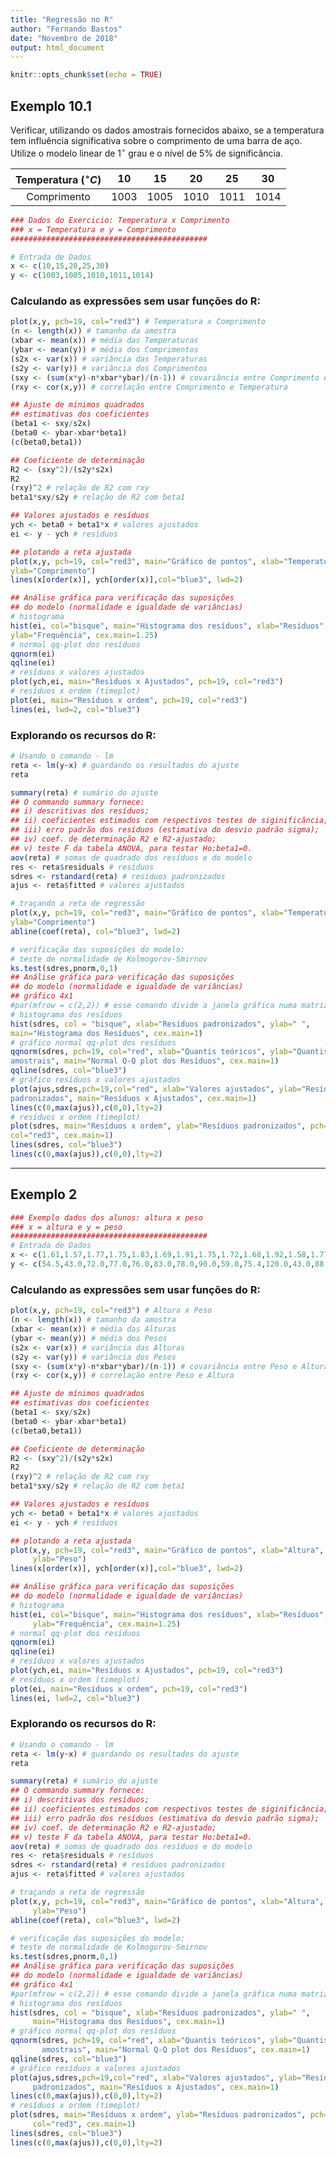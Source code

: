 ```yaml
---
title: "Regressão no R"
author: "Fernando Bastos"
date: "Novembro de 2018"
output: html_document
---
```


```r
knitr::opts_chunk$set(echo = TRUE)
```

## Exemplo 10.1

Verificar, utilizando os dados amostrais fornecidos abaixo, se a temperatura tem
influência significativa sobre o comprimento de uma barra de aço. Utilize o modelo linear
de $1^{\circ}$ grau e o nível de $5\%$ de significância.

|Temperatura $(^{\circ}C)$|10|15|20|25|30|
|:-:	|:-:	|:-:	|:-:	|:-:	|:-:	|
|Comprimento|1003|1005|1010|1011|1014|

```r
### Dados do Exercicio: Temperatura x Comprimento
### x = Temperatura e y = Comprimento
############################################

# Entrada de Dados
x <- c(10,15,20,25,30)
y <- c(1003,1005,1010,1011,1014)

```

### Calculando as expressões sem usar funções do R:

```r
plot(x,y, pch=19, col="red3") # Temperatura x Comprimento
(n <- length(x)) # tamanho da amostra
(xbar <- mean(x)) # média das Temperaturas
(ybar <- mean(y)) # média dos Comprimentos
(s2x <- var(x)) # variância das Temperaturas
(s2y <- var(y)) # variância dos Comprimentos
(sxy <- (sum(x*y)-n*xbar*ybar)/(n-1)) # covariância entre Comprimento e Temperatura
(rxy <- cor(x,y)) # correlação entre Comprimento e Temperatura
```

```r
## Ajuste de mínimos quadrados
## estimativas dos coeficientes
(beta1 <- sxy/s2x)
(beta0 <- ybar-xbar*beta1)
(c(beta0,beta1))

```

```r
## Coeficiente de determinação
R2 <- (sxy^2)/(s2y*s2x)
R2
(rxy)^2 # relação de R2 com rxy
beta1*sxy/s2y # relação de R2 com beta1
```

```r
## Valores ajustados e resíduos
ych <- beta0 + beta1*x # valores ajustados
ei <- y - ych # resíduos

```

```r
## plotando a reta ajustada
plot(x,y, pch=19, col="red3", main="Gráfico de pontos", xlab="Temperatura",
ylab="Comprimento")
lines(x[order(x)], ych[order(x)],col="blue3", lwd=2)
```


```r
## Análise gráfica para verificação das suposições
## do modelo (normalidade e igualdade de variâncias)
# histograma
hist(ei, col="bisque", main="Histograma dos resíduos", xlab="Resíduos",
ylab="Frequência", cex.main=1.25)
# normal qq-plot dos resíduos
qqnorm(ei)
qqline(ei)
# resíduos x valores ajustados
plot(ych,ei, main="Resíduos x Ajustados", pch=19, col="red3")
# resíduos x ordem (timeplot)
plot(ei, main="Resíduos x ordem", pch=19, col="red3")
lines(ei, lwd=2, col="blue3")
```

### Explorando os recursos do R:

```r
# Usando o comando - lm
reta <- lm(y~x) # guardando os resultados do ajuste
reta
```

```r
summary(reta) # sumário do ajuste
## O commando summary fornece:
## i) descritivas dos resíduos;
## ii) coeficientes estimados com respectivos testes de siginificância;
## iii) erro padrão dos resíduos (estimativa do desvio padrão sigma);
## iv) coef. de determinação R2 e R2-ajustado;
## v) teste F da tabela ANOVA, para testar Ho:beta1=0.
aov(reta) # somas de quadrado dos resíduos e do modelo
res <- reta$residuals # resíduos
sdres <- rstandard(reta) # resíduos padronizados
ajus <- reta$fitted # valores ajustados

```

```r
# traçando a reta de regressão
plot(x,y, pch=19, col="red3", main="Gráfico de pontos", xlab="Temperatura",
ylab="Comprimento")
abline(coef(reta), col="blue3", lwd=2)
```

```r
# verificação das suposições do modelo:
# teste de normalidade de Kolmogorov-Smirnov
ks.test(sdres,pnorm,0,1)
## Análise gráfica para verificação das suposições
## do modelo (normalidade e igualdade de variâncias)
## gráfico 4x1
#par(mfrow = c(2,2)) # esse comando divide a janela gráfica numa matriz 2x2
# histograma dos resíduos
hist(sdres, col = "bisque", xlab="Resíduos padronizados", ylab=" ",
main="Histograma dos Resíduos", cex.main=1)
# gráfico normal qq-plot dos resíduos
qqnorm(sdres, pch=19, col="red", xlab="Quantis teóricos", ylab="Quantis
amostrais", main="Normal Q-Q plot dos Resíduos", cex.main=1)
qqline(sdres, col="blue3")
# gráfico resíduos x valores ajustados
plot(ajus,sdres,pch=19,col="red", xlab="Valores ajustados", ylab="Resíduos
padronizados", main="Resíduos x Ajustados", cex.main=1)
lines(c(0,max(ajus)),c(0,0),lty=2)
# resíduos x ordem (timeplot)
plot(sdres, main="Resíduos x ordem", ylab="Resíduos padronizados", pch=19,
col="red3", cex.main=1)
lines(sdres, col="blue3")
lines(c(0,max(ajus)),c(0,0),lty=2)
```

__________________________________________________________________________________


## Exemplo 2

```r
### Exemplo dados dos alunos: altura x peso
### x = altura e y = peso
############################################
# Entrada de Dados
x <- c(1.61,1.57,1.77,1.75,1.83,1.69,1.91,1.75,1.72,1.68,1.92,1.58,1.77)
y <- c(54.5,43.0,72.0,77.0,76.0,83.0,78.0,90.0,59.0,75.4,120.0,43.0,88.0)
```


### Calculando as expressões sem usar funções do R:

```r
plot(x,y, pch=19, col="red3") # Altura x Peso
(n <- length(x)) # tamanho da amostra
(xbar <- mean(x)) # média das Alturas
(ybar <- mean(y)) # média dos Pesos
(s2x <- var(x)) # variância das Alturas
(s2y <- var(y)) # variância dos Pesos
(sxy <- (sum(x*y)-n*xbar*ybar)/(n-1)) # covariância entre Peso e Altura
(rxy <- cor(x,y)) # correlação entre Peso e Altura
```

```r
## Ajuste de mínimos quadrados
## estimativas dos coeficientes
(beta1 <- sxy/s2x)
(beta0 <- ybar-xbar*beta1)
(c(beta0,beta1))

```

```r
## Coeficiente de determinação
R2 <- (sxy^2)/(s2y*s2x)
R2
(rxy)^2 # relação de R2 com rxy
beta1*sxy/s2y # relação de R2 com beta1
```

```r
## Valores ajustados e resíduos
ych <- beta0 + beta1*x # valores ajustados
ei <- y - ych # resíduos

```

```r
## plotando a reta ajustada
plot(x,y, pch=19, col="red3", main="Gráfico de pontos", xlab="Altura",
     ylab="Peso")
lines(x[order(x)], ych[order(x)],col="blue3", lwd=2)
```


```r
## Análise gráfica para verificação das suposições
## do modelo (normalidade e igualdade de variâncias)
# histograma
hist(ei, col="bisque", main="Histograma dos resíduos", xlab="Resíduos",
     ylab="Frequência", cex.main=1.25)
# normal qq-plot dos resíduos
qqnorm(ei)
qqline(ei)
# resíduos x valores ajustados
plot(ych,ei, main="Resíduos x Ajustados", pch=19, col="red3")
# resíduos x ordem (timeplot)
plot(ei, main="Resíduos x ordem", pch=19, col="red3")
lines(ei, lwd=2, col="blue3")
```

### Explorando os recursos do R:

```r
# Usando o comando - lm
reta <- lm(y~x) # guardando os resultados do ajuste
reta
```

```r
summary(reta) # sumário do ajuste
## O commando summary fornece:
## i) descritivas dos resíduos;
## ii) coeficientes estimados com respectivos testes de siginificância;
## iii) erro padrão dos resíduos (estimativa do desvio padrão sigma);
## iv) coef. de determinação R2 e R2-ajustado;
## v) teste F da tabela ANOVA, para testar Ho:beta1=0.
aov(reta) # somas de quadrado dos resíduos e do modelo
res <- reta$residuals # resíduos
sdres <- rstandard(reta) # resíduos padronizados
ajus <- reta$fitted # valores ajustados

```

```r
# traçando a reta de regressão
plot(x,y, pch=19, col="red3", main="Gráfico de pontos", xlab="Altura",
     ylab="Peso")
abline(coef(reta), col="blue3", lwd=2)
```

```r
# verificação das suposições do modelo:
# teste de normalidade de Kolmogorov-Smirnov
ks.test(sdres,pnorm,0,1)
## Análise gráfica para verificação das suposições
## do modelo (normalidade e igualdade de variâncias)
## gráfico 4x1
#par(mfrow = c(2,2)) # esse comando divide a janela gráfica numa matriz 2x2
# histograma dos resíduos
hist(sdres, col = "bisque", xlab="Resíduos padronizados", ylab=" ",
     main="Histograma dos Resíduos", cex.main=1)
# gráfico normal qq-plot dos resíduos
qqnorm(sdres, pch=19, col="red", xlab="Quantis teóricos", ylab="Quantis
       amostrais", main="Normal Q-Q plot dos Resíduos", cex.main=1)
qqline(sdres, col="blue3")
# gráfico resíduos x valores ajustados
plot(ajus,sdres,pch=19,col="red", xlab="Valores ajustados", ylab="Resíduos
     padronizados", main="Resíduos x Ajustados", cex.main=1)
lines(c(0,max(ajus)),c(0,0),lty=2)
# resíduos x ordem (timeplot)
plot(sdres, main="Resíduos x ordem", ylab="Resíduos padronizados", pch=19,
     col="red3", cex.main=1)
lines(sdres, col="blue3")
lines(c(0,max(ajus)),c(0,0),lty=2)
```

